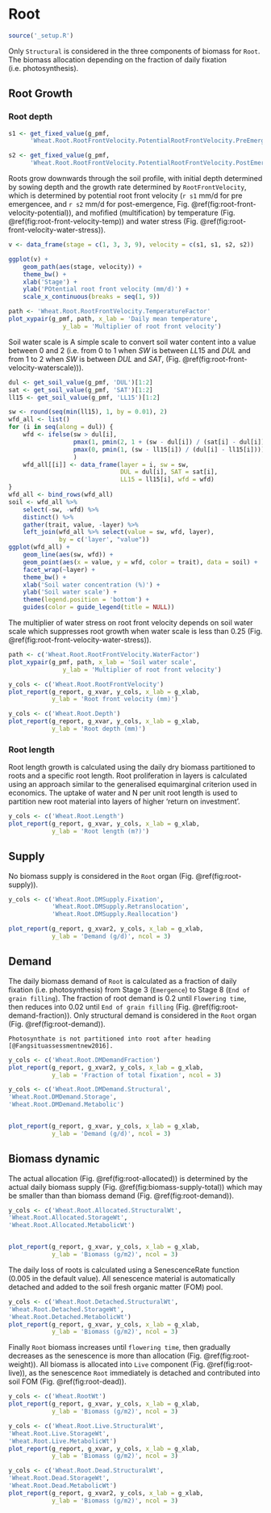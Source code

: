 # Root {#cha:root}


```r
source('_setup.R')
```


Only `Structural` is considered in the three components of biomass for `Root`. The biomass allocation depending on the fraction of daily fixation (i.e. photosynthesis).


## Root Growth {#sec:root-growth}


### Root depth
```r
s1 <- get_fixed_value(g_pmf,
      'Wheat.Root.RootFrontVelocity.PotentialRootFrontVelocity.PreEmergence.Value')

s2 <- get_fixed_value(g_pmf,
      'Wheat.Root.RootFrontVelocity.PotentialRootFrontVelocity.PostEmergence.Value')
```


Roots grow downwards through the soil profile, with initial depth determined by sowing depth and the growth rate determined by `RootFrontVelocity`, which is determined by potential root front velocity (`r s1` mm/d for pre emergencee, and `r s2` mm/d for post-emergence, Fig. \@ref(fig:root-front-velocity-potential)), and mofified (multification) by temperature (Fig. \@ref(fig:root-front-velocity-temp)) and water stress (Fig. \@ref(fig:root-front-velocity-water-stress)).

<div class="fig-input">
```r

v <- data_frame(stage = c(1, 3, 3, 9), velocity = c(s1, s1, s2, s2))

ggplot(v) +
    geom_path(aes(stage, velocity)) +
    theme_bw() +
    xlab('Stage') +
    ylab('POtential root front velocity (mm/d)') +
    scale_x_continuous(breaks = seq(1, 9))

```
</div>




<div class="fig-input">
```r
path <- 'Wheat.Root.RootFrontVelocity.TemperatureFactor'
plot_xypair(g_pmf, path, x_lab = 'Daily mean temperature', 
               y_lab = 'Multiplier of root front velocity')

```
</div>



Soil water scale is A simple scale to convert soil water content into a value between 0 and 2 (i.e. from 0 to 1 when $SW$ is between $LL15$ and $DUL$ and from 1 to 2 when $SW$ is between $DUL$ and $SAT$, (Fig. \@ref(fig:root-front-velocity-waterscale))). 

<div class="fig-input">
```r
dul <- get_soil_value(g_pmf, 'DUL')[1:2]
sat <- get_soil_value(g_pmf, 'SAT')[1:2]
ll15 <- get_soil_value(g_pmf, 'LL15')[1:2]

sw <- round(seq(min(ll15), 1, by = 0.01), 2)
wfd_all <- list()
for (i in seq(along = dul)) {
    wfd <- ifelse(sw > dul[i], 
                  pmax(1, pmin(2, 1 + (sw - dul[i]) / (sat[i] - dul[i]))),
                  pmax(0, pmin(1, (sw - ll15[i]) / (dul[i] - ll15[i])))
                  )    
    wfd_all[[i]] <- data_frame(layer = i, sw = sw, 
                               DUL = dul[i], SAT = sat[i], 
                               LL15 = ll15[i], wfd = wfd)
}
wfd_all <- bind_rows(wfd_all)
soil <- wfd_all %>% 
    select(-sw, -wfd) %>% 
    distinct() %>% 
    gather(trait, value, -layer) %>% 
    left_join(wfd_all %>% select(value = sw, wfd, layer),
              by = c('layer', "value"))
ggplot(wfd_all) +
    geom_line(aes(sw, wfd)) +
    geom_point(aes(x = value, y = wfd, color = trait), data = soil) +
    facet_wrap(~layer) +
    theme_bw() +
    xlab('Soil water concentration (%)') +
    ylab('Soil water scale') +
    theme(legend.position = 'bottom') +
    guides(color = guide_legend(title = NULL))

```
</div>


The multiplier of water stress on root front velocity depends on soil water scale which suppresses root growth when water scale is less than 0.25 (Fig. \@ref(fig:root-front-velocity-water-stress)). 


<div class="fig-input">
```r
path <- c('Wheat.Root.RootFrontVelocity.WaterFactor')
plot_xypair(g_pmf, path, x_lab = 'Soil water scale', 
               y_lab = 'Multiplier of root front velocity')


```
</div>


<div class="fig-input">
```r
y_cols <- c('Wheat.Root.RootFrontVelocity')
plot_report(g_report, g_xvar, y_cols, x_lab = g_xlab, 
            y_lab = 'Root front velocity (mm)')

```
</div>




<div class="fig-output">
```r
y_cols <- c('Wheat.Root.Depth')
plot_report(g_report, g_xvar, y_cols, x_lab = g_xlab, 
            y_lab = 'Root depth (mm)')

```
</div>


### Root length

Root length growth is calculated using the daily dry biomass partitioned to roots and a specific root length.  Root proliferation in layers is calculated using an approach similar to the generalised equimarginal criterion used in economics.  The uptake of water and N per unit root length is used to partition new root material into layers of higher 'return on investment'.


<div class="fig-output">
```r
y_cols <- c('Wheat.Root.Length')
plot_report(g_report, g_xvar, y_cols, x_lab = g_xlab, 
            y_lab = 'Root length (m?)')

```
</div>





## Supply {#sec:root-supply}

No biomass supply is considered in the `Root` organ (Fig. \@ref(fig:root-supply)).

<div class="fig-output">
```r
y_cols <- c('Wheat.Root.DMSupply.Fixation',
            'Wheat.Root.DMSupply.Retranslocation',
            'Wheat.Root.DMSupply.Reallocation')

plot_report(g_report, g_xvar2, y_cols, x_lab = g_xlab, 
            y_lab = 'Demand (g/d)', ncol = 3)

```
</div>


## Demand {#sec:root-demand}

The daily biomass demand of `Root` is calculated as a fraction of daily fixation (i.e. photosynthesis) from Stage 3 (`Emergence`) to Stage 8 (`End of grain filling`). The fraction of root demand is 0.2 until `Flowering time`, then reduces into 0.02 until `End of grain filling` (Fig. \@ref(fig:root-demand-fraction)). Only structural demand is considered in the `Root` organ (Fig. \@ref(fig:root-demand)). 



```block
Photosynthate is not partitioned into root after heading [@Fangsituassessmentnew2016].
```



<div class="fig-input">
```r
y_cols <- c('Wheat.Root.DMDemandFraction')
plot_report(g_report, g_xvar2, y_cols, x_lab = g_xlab, 
            y_lab = 'Fraction of total fixation', ncol = 3)

```
</div>




<div class="fig-output">
```r
y_cols <- c('Wheat.Root.DMDemand.Structural',
'Wheat.Root.DMDemand.Storage',
'Wheat.Root.DMDemand.Metabolic')


plot_report(g_report, g_xvar, y_cols, x_lab = g_xlab, 
            y_lab = 'Demand (g/d)', ncol = 3)

```
</div>

## Biomass dynamic {#sec:root-biomass}

The actual allocation (Fig. \@ref(fig:root-allocated)) is determined by the actual daily biomass supply (Fig. \@ref(fig:biomass-supply-total)) which may be smaller than than biomass demand (Fig. \@ref(fig:root-demand)). 

<div class="fig-output">
```r
y_cols <- c('Wheat.Root.Allocated.StructuralWt',
'Wheat.Root.Allocated.StorageWt',
'Wheat.Root.Allocated.MetabolicWt')


plot_report(g_report, g_xvar, y_cols, x_lab = g_xlab, 
            y_lab = 'Biomass (g/m2)', ncol = 3)

```
</div>

The daily loss of roots is calculated using a SenescenceRate function (0.005 in the default value).  All senescence material is automatically detached and added to the soil fresh organic matter (FOM) pool.  

<div class="fig-output">
```r
y_cols <- c('Wheat.Root.Detached.StructuralWt',
'Wheat.Root.Detached.StorageWt',
'Wheat.Root.Detached.MetabolicWt')
plot_report(g_report, g_xvar, y_cols, x_lab = g_xlab, 
            y_lab = 'Biomass (g/m2)', ncol = 3)

```
</div>


Finally `Root` biomass increases until `flowering time`, then gradually decreases as the senescence is more than allocation (Fig. \@ref(fig:root-weight)). All biomass is allocated into `Live` component (Fig. \@ref(fig:root-live)), as the senescence `Root` immediately is detached and contributed into soil FOM (Fig. \@ref(fig:root-dead)).

<div class="fig-output">
```r
y_cols <- c('Wheat.RootWt')
plot_report(g_report, g_xvar, y_cols, x_lab = g_xlab, 
            y_lab = 'Biomass (g/m2)', ncol = 3)

```
</div>



<div class="fig-output">
```r
y_cols <- c('Wheat.Root.Live.StructuralWt',
'Wheat.Root.Live.StorageWt',
'Wheat.Root.Live.MetabolicWt')
plot_report(g_report, g_xvar, y_cols, x_lab = g_xlab, 
            y_lab = 'Biomass (g/m2)', ncol = 3)

```
</div>


<div class="fig-output">
```r
y_cols <- c('Wheat.Root.Dead.StructuralWt',
'Wheat.Root.Dead.StorageWt',
'Wheat.Root.Dead.MetabolicWt')
plot_report(g_report, g_xvar2, y_cols, x_lab = g_xlab, 
            y_lab = 'Biomass (g/m2)', ncol = 3)

```
</div>


